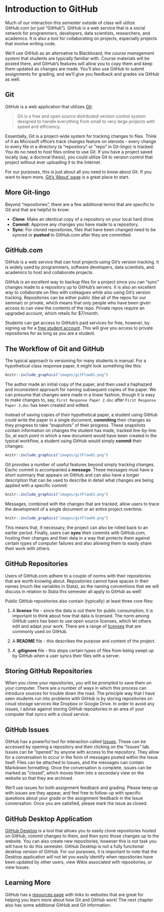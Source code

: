 # Introduction to GitHub

Much of our interaction this semester outside of class will utilize GitHub.com (or just "GitHub"). GitHub is a web service that is a social network for programmers, developers, data scientists, researchers, and academics. It is also a tool for collaborating on projects, especially projects that involve writing code.

We'll use GitHub as an alternative to Blackboard, the *course management system* that students are typically familiar with. Course materials will be posted there, and GitHub's features will allow you to copy them and keep them updated as changes are made. You'll also use GitHub to submit assignments for grading, and we'll give you feedback and grades via GitHub as well. 

## Git
GitHub is a web application that utilizes [Git](https://git-scm.com):

> Git is a free and open source distributed version control system designed to handle everything from small to very large projects with speed and efficiency.

Essentially, Git is a project-wide system for tracking changes to files. Think of it as Microsoft office's track changes feature on steroids - every change to every file in a directory (a "repository" or "repo" in Git-lingo) is tracked. You do no need to host files online to use Git. If you have a project saved locally (say, a doctoral thesis), you could utilize Git to version control that project without ever uploading it to the Internet.

For our purposes, this is just about all you need to know about Git. If you want to learn more, [Git's 'About' page](https://git-scm.com/about) is a great place to start.

## More Git-lingo
Beyond "repositories", there are a few additional terms that are specific to Git and that are helpful to know:

  * **Clone**: Make an identical copy of a repository on your local hard drive.
  * **Commit**: Approve any changes you have made to a repository.
  * **Sync**: For cloned repositories, files that have been changed need to be synced or **pushed** to GitHub.com after they are committed.

## GitHub.com
GitHub is a web service that can host projects using Git's version tracking. It is widely used by programmers, software developers, data scientists, and academics to host and collaborate projects.

GitHub is an excellent way to backup files for a project since you can "sync" changes made to a repository up to GitHub's servers. It is also an excellent way to collaborate on files with colleagues while also using Git's version tracking. Repositories can be either public (like all of the repos for our seminar) or private, which means that only people who have been given access to can view the contents of the repo. Private repos require an upgraded account, which retails for $7/month.

Students can get access to GitHub's paid services for free, however, by signing up for a [free student account](https://education.github.com). This will give you access to private repositories for as long as you are a student.

## The Workflow of Git and GitHub
The typical approach to versioning for many students is manual. For a hypothetical class response paper, it might look something like this:

```r
knitr::include_graphics("images/gitFlow01.png")
```

The author made an initial copy of the paper, and then used a haphazard and inconsistent approach for naming subsequent copies of the paper. We can presume that changes were made in a linear fashion, though it is easy to make changes to, say, `First Response Paper 2.doc` after `First Response Paper 3.doc` has been created and edited.

Instead of saving copies of their hypothetical paper, a student using GitHub could write the paper in a single document, **commiting** their changes as they progress to take "snapshots" of their progress. These snapshots contain information on changes the student has made, tracked line-by-line. So, at each point in which a new document would have been created in the typical workflow, a student using GitHub would simply **commit** their changes:

```r
knitr::include_graphics("images/gitFlow02.png")
```

Git provides a number of useful features beyond simply tracking changes. Eachc commit is accompanied a **message**. These messages must have a short summary that appears on GitHub and can also have a longer description that can be used to describe in detail what changes are being applied with a specific commit:

```r
knitr::include_graphics("images/gitFlow03.png")
```

Messages, combined with the changes that are tracked, allow users to trace the development of a single document or an entire project overtime:

```r
knitr::include_graphics("images/gitFlow04.png")
```

This means that, if necessary, the project can also be rolled back to an earlier period. Finally, users can **sync** their commits with GitHub.com, hosting their changes and their data in a way that protects them against certain types of computer failures and also allowing them to easily share their work with others.

## GitHub Repositories
Users of GitHub.com adhere to a couple of norms with their repositories that are worth knowing about. Repositories cannot have spaces in their names (much like variables in Stata), so the naming conventions that we will discuss in relation to Stata this semester all apply to GitHub as well!

Public GitHub repositories also contain (typically) at least three core files:

  1. A **license** file - since the data is out there for public consumption, it is important to think about how that data is licensed. The norm among GitHub users has been to use open source licenses, which let others edit and adapt your work. There are a range of [licenses](http://choosealicense.com) that are commonly used on GitHub.

  2. A **README** file - this describes the purpose and content of the project.

  3. A **.gitignore** file - this stops certain types of files from being swept up by GitHub when a user syncs their files with a server.

## Storing GitHub Repositories
When you clone your repositories, you will be prompted to save them on your computer. There are a number of ways in which this process can introduce sources for trouble down the road. The principle way that I have seen students run into problems with GitHub is by storing repositories on cloud storage services like Dropbox or Google Drive. In order to avoid any issues, I advise against storing GitHub repositories in an area of your computer that syncs with a cloud service. 

## GitHub Issues
GitHub has a powerful tool for interaction called [Issues](https://help.github.com/articles/about-issues/). These can be accessed by opening a repository and then clicking on the "Issues" tab. Issues can be "opened" by anyone with access to the repository. They allow for a conversation to occur in the form of messages posted within the Issue itself. Files can be attached to Issues, and the messages can contain Markdown formatting. Once the conversation is complete, issues can be marked as "closed", which moves them into a secondary view on the website so that they are archived.

We'll use issues for both assignment feedback and grading. Please keep up with issues are they appear, and feel free to follow-up with specific questions about your grade or the assignment feedback in the Issue conversation. Once you are satisfied, please mark the issue as closed.

## GitHub Desktop Application
[GitHub Desktop](https://desktop.github.com) is a tool that allows you to easily clone repositories hosted on GitHub, commit changes to them, and then sync those changes up to the website. You can also create new repositories, however this is not task you will have to do this semester. GitHub Desktop is not a fully functional desktop version of GitHub. For our purposes, it is important to note that the Desktop application will not let you easily identify when repositories have been updated by other users, view Wikis associated with repositories, or view Issues.

## Learning More
GitHub has a [resources page](https://help.github.com/articles/good-resources-for-learning-git-and-github/) with links to websites that are great for helping you learn more about how Git and GitHub work! The next chapter also has some additional GitHub and Git information.
